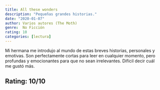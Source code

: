 ```yaml
---
title: All these wonders
description: "Pequeñas grandes historias."
date: "2020-01-07"
author: Varios autores (The Moth)
genre:  No Ficción
rating: 10
categories: [lectura]
---
```

Mi hermana me introdujo al mundo de estas breves historias, personales y emotivas. Son perfectamente cortas para leer en cualquier momento, pero profundas y emocionantes para que no sean irrelevantes. Difícil decir cuál me gustó más.

## Rating: 10/10